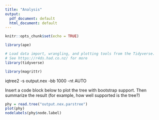 ```yaml
---
title: "Analysis"
output:
  pdf_document: default
  html_document: default
---
```


```r
knitr::opts_chunk$set(echo = TRUE)

library(ape)

# Load data import, wrangling, and plotting tools from the Tidyverse. 
# See https://r4ds.had.co.nz/ for more
library(tidyverse)

library(magrittr)

```

iqtree2 -s output.nex -bb 1000 -nt AUTO 

Insert a code block below to plot the tree with bootstrap support. Then summarize the result (for example, how well supported is the tree?)

```r

phy = read.tree("output.nex.parstree")
plot(phy)
nodelabels(phy$node.label)

```

